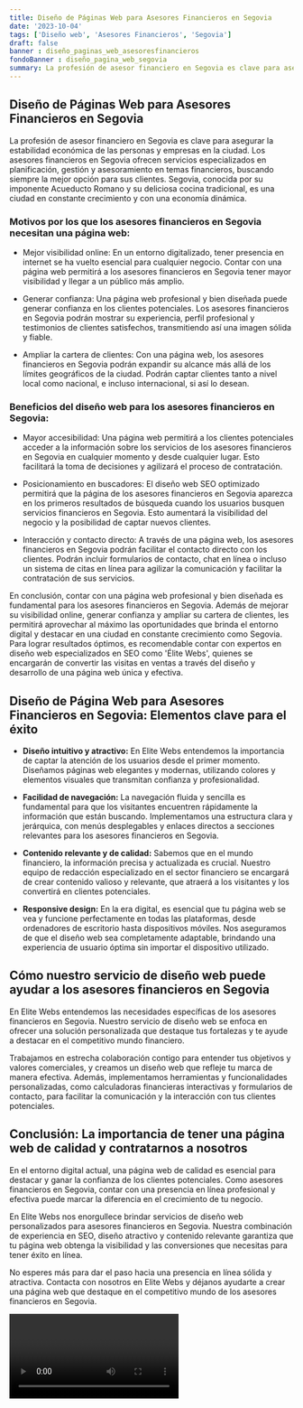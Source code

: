 ```yaml
---
title: Diseño de Páginas Web para Asesores Financieros en Segovia
date: '2023-10-04'
tags: ['Diseño web', 'Asesores Financieros', 'Segovia']
draft: false
banner : diseño_paginas_web_asesoresfinancieros
fondoBanner : diseño_pagina_web_segovia
summary: La profesión de asesor financiero en Segovia es clave para asegurar la estabilidad económica de las personas y empresas en la ciudad. Los asesores financieros en Segovia ofrecen servicios especializados en planificación, gestión y asesoramiento en temas financieros, buscando siempre la mejor opción para sus clientes. Segovia, conocida por su imponente Acueducto Romano y su deliciosa cocina tradicional, es una ciudad en constante crecimiento y con una economía dinámica.
---
```


## Diseño de Páginas Web para Asesores Financieros en Segovia

La profesión de asesor financiero en Segovia es clave para asegurar la estabilidad económica de las personas y empresas en la ciudad. Los asesores financieros en Segovia ofrecen servicios especializados en planificación, gestión y asesoramiento en temas financieros, buscando siempre la mejor opción para sus clientes. Segovia, conocida por su imponente Acueducto Romano y su deliciosa cocina tradicional, es una ciudad en constante crecimiento y con una economía dinámica.

### Motivos por los que los asesores financieros en Segovia necesitan una página web:

- Mejor visibilidad online: En un entorno digitalizado, tener presencia en internet se ha vuelto esencial para cualquier negocio. Contar con una página web permitirá a los asesores financieros en Segovia tener mayor visibilidad y llegar a un público más amplio.

- Generar confianza: Una página web profesional y bien diseñada puede generar confianza en los clientes potenciales. Los asesores financieros en Segovia podrán mostrar su experiencia, perfil profesional y testimonios de clientes satisfechos, transmitiendo así una imagen sólida y fiable.

- Ampliar la cartera de clientes: Con una página web, los asesores financieros en Segovia podrán expandir su alcance más allá de los límites geográficos de la ciudad. Podrán captar clientes tanto a nivel local como nacional, e incluso internacional, si así lo desean.

### Beneficios del diseño web para los asesores financieros en Segovia:

- Mayor accesibilidad: Una página web permitirá a los clientes potenciales acceder a la información sobre los servicios de los asesores financieros en Segovia en cualquier momento y desde cualquier lugar. Esto facilitará la toma de decisiones y agilizará el proceso de contratación.

- Posicionamiento en buscadores: El diseño web SEO optimizado permitirá que la página de los asesores financieros en Segovia aparezca en los primeros resultados de búsqueda cuando los usuarios busquen servicios financieros en Segovia. Esto aumentará la visibilidad del negocio y la posibilidad de captar nuevos clientes.

- Interacción y contacto directo: A través de una página web, los asesores financieros en Segovia podrán facilitar el contacto directo con los clientes. Podrán incluir formularios de contacto, chat en línea o incluso un sistema de citas en línea para agilizar la comunicación y facilitar la contratación de sus servicios.

En conclusión, contar con una página web profesional y bien diseñada es fundamental para los asesores financieros en Segovia. Además de mejorar su visibilidad online, generar confianza y ampliar su cartera de clientes, les permitirá aprovechar al máximo las oportunidades que brinda el entorno digital y destacar en una ciudad en constante crecimiento como Segovia. Para lograr resultados óptimos, es recomendable contar con expertos en diseño web especializados en SEO como 'Élite Webs', quienes se encargarán de convertir las visitas en ventas a través del diseño y desarrollo de una página web única y efectiva.

<GifSeo />

<Cta />

## Diseño de Página Web para Asesores Financieros en Segovia: Elementos clave para el éxito

- **Diseño intuitivo y atractivo:** En Elite Webs entendemos la importancia de captar la atención de los usuarios desde el primer momento. Diseñamos páginas web elegantes y modernas, utilizando colores y elementos visuales que transmitan confianza y profesionalidad.

- **Facilidad de navegación:** La navegación fluida y sencilla es fundamental para que los visitantes encuentren rápidamente la información que están buscando. Implementamos una estructura clara y jerárquica, con menús desplegables y enlaces directos a secciones relevantes para los asesores financieros en Segovia.

- **Contenido relevante y de calidad:** Sabemos que en el mundo financiero, la información precisa y actualizada es crucial. Nuestro equipo de redacción especializado en el sector financiero se encargará de crear contenido valioso y relevante, que atraerá a los visitantes y los convertirá en clientes potenciales.

- **Responsive design:** En la era digital, es esencial que tu página web se vea y funcione perfectamente en todas las plataformas, desde ordenadores de escritorio hasta dispositivos móviles. Nos aseguramos de que el diseño web sea completamente adaptable, brindando una experiencia de usuario óptima sin importar el dispositivo utilizado.

## Cómo nuestro servicio de diseño web puede ayudar a los asesores financieros en Segovia

En Elite Webs entendemos las necesidades específicas de los asesores financieros en Segovia. Nuestro servicio de diseño web se enfoca en ofrecer una solución personalizada que destaque tus fortalezas y te ayude a destacar en el competitivo mundo financiero. 

Trabajamos en estrecha colaboración contigo para entender tus objetivos y valores comerciales, y creamos un diseño web que refleje tu marca de manera efectiva. Además, implementamos herramientas y funcionalidades personalizadas, como calculadoras financieras interactivas y formularios de contacto, para facilitar la comunicación y la interacción con tus clientes potenciales.

## Conclusión: La importancia de tener una página web de calidad y contratarnos a nosotros

En el entorno digital actual, una página web de calidad es esencial para destacar y ganar la confianza de los clientes potenciales. Como asesores financieros en Segovia, contar con una presencia en línea profesional y efectiva puede marcar la diferencia en el crecimiento de tu negocio.

En Elite Webs nos enorgullece brindar servicios de diseño web personalizados para asesores financieros en Segovia. Nuestra combinación de experiencia en SEO, diseño atractivo y contenido relevante garantiza que tu página web obtenga la visibilidad y las conversiones que necesitas para tener éxito en línea.

No esperes más para dar el paso hacia una presencia en línea sólida y atractiva. Contacta con nosotros en Elite Webs y déjanos ayudarte a crear una página web que destaque en el competitivo mundo de los asesores financieros en Segovia.

<Video />

<CtaBot job='Asesores Financieros' city='Segovia'/>

<Gmaps query='Segovia+españa+maps' />